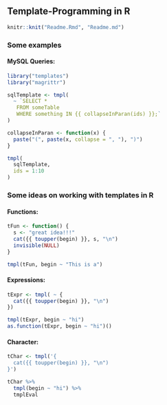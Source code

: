 ## Template-Programming in R

```r
knitr::knit("Readme.Rmd", "Readme.md")
```

### Some examples

#### MySQL Queries:

```r
library("templates")
library("magrittr")

sqlTemplate <- tmpl(
  ~ `SELECT *
   FROM someTable
   WHERE something IN {{ collapseInParan(ids) }};`
)

collapseInParan <- function(x) {
  paste("(", paste(x, collapse = ", "), ")")
}

tmpl(
  sqlTemplate, 
  ids = 1:10
)
```


### Some ideas on working with templates in R

#### Functions:

```r
tFun <- function() {
  s <- "great idea!!!"
  cat({{ toupper(begin) }}, s, "\n")
  invisible(NULL)
}

tmpl(tFun, begin ~ "This is a")
```


#### Expressions:

```r
tExpr <- tmpl( ~ {
  cat({{ toupper(begin) }}, "\n")
})

tmpl(tExpr, begin ~ "hi")
as.function(tExpr, begin ~ "hi")()
```


#### Character:

```r
tChar <- tmpl('{
  cat({{ toupper(begin) }}, "\n")
}')

tChar %>%
  tmpl(begin ~ "hi") %>%
  tmplEval
```
